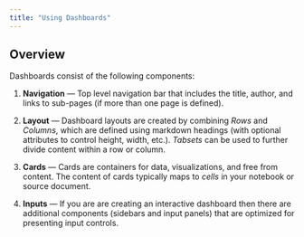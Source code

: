 ```yaml
---
title: "Using Dashboards"
---
```



## Overview

Dashboards consist of the following components:

1)  **Navigation** --- Top level navigation bar that includes the title, author, and links to sub-pages (if more than one page is defined).

2)  **Layout** --- Dashboard layouts are created by combining _Rows_ and _Columns_, which are defined using markdown headings (with optional attributes to control height, width, etc.). _Tabsets_ can be used to further divide content within a row or column.

3)  **Cards** --- Cards are containers for data, visualizations, and free from content. The content of cards typically maps to *cells* in your notebook or source document.

4)  **Inputs** --- If you are are creating an interactive dashboard then there are additional components (sidebars and input panels) that are optimized for presenting input controls.





